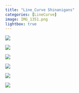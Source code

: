 ```yaml
---
title: "Line_Curve Shinanigans"
categories: [LineCurve]
image: IMG_1351.png
lightbox: true
---
```


::: {layout="[1,1]"}
![](images/IMG_1351.png){group="LC"}

![](images/IMG_1391.png){group="LC"}

![](images/IMG_0954.png){group="LC"}

![](images/IMG_2131.png){group="LC"}

![](images/IMG_1380.png){group="LC"}

![](images/IMG_2149.png){group="LC"}
:::

```{=html}
<style>
p {text-indent: 0px}
</style>
```
